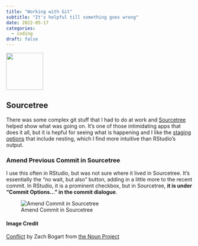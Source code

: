 ```yaml
---
title: "Working with Git"
subtitle: "It's helpful till something goes wrong"
date: 2022-05-17
categories:
  - coding
draft: false
---
```


![](conflict.svg){fig-align="center" width="100"}

## Sourcetree

There was some complex git stuff that I had to do at work and [Sourcetree](https://www.sourcetreeapp.com/) helped show what was going on. It's one of those intimidating apps that does it all, but it is hepful for seeing what is happening and I like the [staging options](https://confluence.atlassian.com/sourcetreekb/viewing-file-status-of-a-repository-785616002.html) that include nesting, which I find more intuitive than RStudio's output.

### Amend Previous Commit in Sourcetree

I use this often in RStudio, but was not sure where it lived in Sourcetree. It's essentially the "no wait, but also" button, adding in a little more to the recent commit. In RStudio, it is a prominent checkbox, but in Sourcetree, **it is under "Commit Options..." in the commit dialogue**.

![Amend Commit in Sourcetree](sourcetree-amend-commit.png)

#### Image Credit

[Conflict](https://thenounproject.com/browse/collection-icon/working-with-git-137906/?p=1) by Zach Bogart from [the Noun Project](https://thenounproject.com/zachbogart)